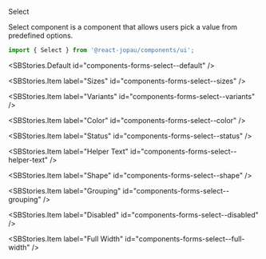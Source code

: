 
<SBTitle>Select</SBTitle>

<SBDescription>
  Select component is a component that allows users pick a value from predefined options.
</SBDescription>

```jsx dark
import { Select } from '@react-jopau/components/ui';
```

<SBStories.Default id="components-forms-select--default" />

<SBArgsTable component={Select} />

<SBStories>
<SBStories.Item label="Label And Placeholder" id="components-forms-select--label-and-placeholder" />

<SBStories.Item label="Sizes" id="components-forms-select--sizes" />

<SBStories.Item label="Variants" id="components-forms-select--variants" />

<SBStories.Item label="Color" id="components-forms-select--color" />

<SBStories.Item label="Status" id="components-forms-select--status" />

<SBStories.Item label="Helper Text" id="components-forms-select--helper-text" />

<SBStories.Item label="Shape" id="components-forms-select--shape" />

<SBStories.Item label="Grouping" id="components-forms-select--grouping" />

<SBStories.Item label="Disabled" id="components-forms-select--disabled" />

<SBStories.Item label="Full Width" id="components-forms-select--full-width" />
</SBStories>
